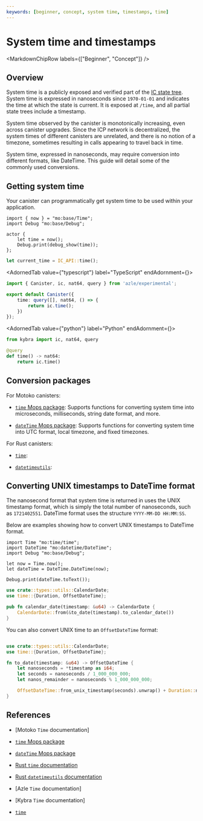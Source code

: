 ```yaml
---
keywords: [beginner, concept, system time, timestamps, time]
---
```



# System time and timestamps

<MarkdownChipRow labels={["Beginner", "Concept"]} />

## Overview

System time is a publicly exposed and verified part of the [IC state tree](/docs/current/references/ic-interface-spec#state-tree). System time is expressed in nanoseconds since `1970-01-01` and indicates the time at which the state is current. It is exposed at `/time`, and all partial state trees include a timestamp.

System time observed by the canister is monotonically increasing, even across canister upgrades. Since the ICP network is decentralized, the system times of different canisters are unrelated, and there is no notion of a timezone, sometimes resulting in calls appearing to travel back in time.

System time, expressed in nanoseconds, may require conversion into different formats, like DateTime. This guide will detail some of the commonly used conversions.

## Getting system time

Your canister can programmatically get system time to be used within your application.

<AdornedTabs groupId="language">
<TabItem value="motoko" label="Motoko">

```motoko
import { now } = "mo:base/Time";
import Debug "mo:base/Debug";

actor {
    let time = now();
    Debug.print(debug_show(time));
};

```

</TabItem>

<TabItem value="rust" label="Rust">

```rust
let current_time = IC_API::time();
```

</TabItem>

<AdornedTab value={"typescript"} label="TypeScript" endAdornment={<BetaChip />}>

```typescript
import { Canister, ic, nat64, query } from 'azle/experimental';

export default Canister({
    time: query([], nat64, () => {
        return ic.time();
    })
});
```


</AdornedTab>

<AdornedTab value={"python"} label="Python" endAdornment={<BetaChip />}>

```python
from kybra import ic, nat64, query

@query
def time() -> nat64:
    return ic.time()
```

</AdornedTab>
</AdornedTabs>

## Conversion packages

For Motoko canisters:

- [`time` Mops package](https://mops.one/time): Supports functions for converting system time into microseconds, milliseconds, string date format, and more.

- [`dateTime` Mops package](https://mops.one/datetime): Supports functions for converting system time into UTC format, local timezone, and fixed timezones.

For Rust canisters:

- [`time`](https://time-rs.github.io/api/time/index.html):

- [`datetimeutils`](https://crates.io/crates/datetimeutils):

## Converting UNIX timestamps to DateTime format

The nanosecond format that system time is returned in uses the UNIX timestamp format, which is simply the total number of nanoseconds, such as `1721402551`. DateTime format uses the structure `YYYY-MM-DD HH:MM:SS`.

Below are examples showing how to convert UNIX timestamps to DateTime format.

<AdornedTabs groupId="language">
<TabItem value="motoko" label="Motoko">

```motoko
import Time "mo:time/time";
import DateTime "mo:datetime/DateTime";
import Debug "mo:base/Debug";

let now = Time.now();
let dateTime = DateTime.DateTime(now);

Debug.print(dateTime.toText());
```

</TabItem>

<TabItem value="rust" label="Rust">

```rust
use crate::types::utils::CalendarDate;
use time::{Duration, OffsetDateTime};

pub fn calendar_date(timestamp: &u64) -> CalendarDate {
    CalendarDate::from(&to_date(timestamp).to_calendar_date())
}
```

You can also convert UNIX time to an `OffsetDateTime` format:

```rust

use crate::types::utils::CalendarDate;
use time::{Duration, OffsetDateTime};

fn to_date(timestamp: &u64) -> OffsetDateTime {
    let nanoseconds = *timestamp as i64;
    let seconds = nanoseconds / 1_000_000_000;
    let nanos_remainder = nanoseconds % 1_000_000_000;

    OffsetDateTime::from_unix_timestamp(seconds).unwrap() + Duration::nanoseconds(nanos_remainder)
}
```

</TabItem>
</AdornedTabs>


## References

- [Motoko `Time` documentation]

- [`time` Mops package](https://mops.one/time)

- [`dateTime` Mops package](https://mops.one/datetime)

- [Rust `time` documentation](https://time-rs.github.io/api/time/index.html)

- [Rust `datetimeutils` documentation](https://crates.io/crates/datetimeutils)

- [Azle `Time` documentation]

- [Kybra `Time` documentation]

- [`time`](https://time-rs.github.io/api/time/index.html)